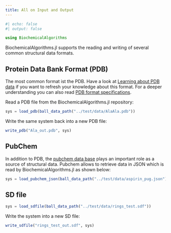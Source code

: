 ```yaml
---
title: All on Input and Output
---
```


```julia
#| echo: false
#| output: false

using BiochemicalAlgorithms
```

BiochemicalAlgorithms.jl supports the reading and writing of several common structural data formats. 


## Protein Data Bank Format (PDB)
The most common format ist the PDB. Have a look at [Learning about PDB data](https://pdb101.rcsb.org/learn/guide-to-understanding-pdb-data/introduction) if you want to refresh your knowledge about this format. For a deeper understanding you can also read [PDB format specifications](https://mmcif.wwpdb.org/pdbx-mmcif-home-page.html).

Read a PDB file from the BiochemicalAlgorithms.jl repository:
```julia
sys = load_pdb(ball_data_path("../test/data/AlaAla.pdb"))
```

Write the same system back into a new PDB file:
```julia
write_pdb("Ala_out.pdb", sys)
```


## PubChem

In addition to PDB, the [pubchem data base](https://pubchem.ncbi.nlm.nih.gov/) plays an important role as a source of structural data. Pubchem allows to retrieve data in JSON which is read by BiochemicalAlgorithms.jl as shown below: 
```julia
sys = load_pubchem_json(ball_data_path("../test/data/aspirin_pug.json"))
```


## SD file

```julia
sys = load_sdfile(ball_data_path("../test/data/rings_test.sdf"))
```

Write the system into a new SD file:
```julia
write_sdfile("rings_test_out.sdf", sys)
```
